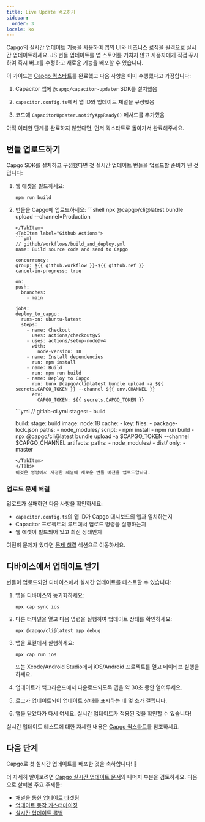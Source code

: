 ```yaml
---
title: Live Update 배포하기
sidebar:
  order: 3
locale: ko
---
```



Capgo의 실시간 업데이트 기능을 사용하여 앱의 UI와 비즈니스 로직을 원격으로 실시간 업데이트하세요. JS 번들 업데이트를 앱 스토어를 거치지 않고 사용자에게 직접 푸시하여 즉시 버그를 수정하고 새로운 기능을 배포할 수 있습니다.

이 가이드는 [Capgo 퀵스타트](/docs/getting-started/quickstart)를 완료했고 다음 사항을 이미 수행했다고 가정합니다:

<Steps>

1. Capacitor 앱에 `@capgo/capacitor-updater` SDK를 설치했음

2. `capacitor.config.ts`에서 앱 ID와 업데이트 채널을 구성했음

3. 코드에 `CapacitorUpdater.notifyAppReady()` 메서드를 추가했음

</Steps>

아직 이러한 단계를 완료하지 않았다면, 먼저 퀵스타트로 돌아가서 완료해주세요.

<LinkCard href="/docs/getting-started/add-an-app/" title="앱 추가하기" description="Capgo 계정에 앱을 추가하고 앱에 플러그인을 설치하세요" />

## 번들 업로드하기

Capgo SDK를 설치하고 구성했다면 첫 실시간 업데이트 번들을 업로드할 준비가 된 것입니다:

1. 웹 에셋을 빌드하세요:
   ```shell
   npm run build
   ```

2. 번들을 Capgo에 업로드하세요:
    <Tabs>
      <TabItem label="Console">
        ```shell
      npx @capgo/cli@latest bundle upload --channel=Production
      ```
      </TabItem>
      <TabItem label="Github Actions">
      ```yml
      // github/workflows/build_and_deploy.yml
    name: Build source code and send to Capgo

    concurrency:
      group: ${{ github.workflow }}-${{ github.ref }}
      cancel-in-progress: true

    on:
      push:
        branches:
          - main

    jobs:
      deploy_to_capgo:
        runs-on: ubuntu-latest
        steps:
          - name: Checkout
            uses: actions/checkout@v5
          - uses: actions/setup-node@v4
            with:
              node-version: 18
          - name: Install dependencies
            run: npm install
          - name: Build
            run: npm run build
          - name: Deploy to Capgo
            run: bunx @capgo/cli@latest bundle upload -a ${{ secrets.CAPGO_TOKEN }} --channel ${{ env.CHANNEL }}
            env:
              CAPGO_TOKEN: ${{ secrets.CAPGO_TOKEN }}
      ```
      </TabItem>
      <TabItem label="Gitlab">
      ```yml
      // gitlab-ci.yml
      stages:
        - build

      build:
        stage: build
        image: node:18
        cache:
          - key:
              files:
                - package-lock.json
            paths:
              - node_modules/
        script:
          - npm install
          - npm run build
          - npx @capgo/cli@latest bundle upload -a $CAPGO_TOKEN --channel $CAPGO_CHANNEL
        artifacts:
          paths:
            - node_modules/
            - dist/
        only:
          - master
      ```
      </TabItem>
    </Tabs>
   이것은 명령에서 지정한 채널에 새로운 번들 버전을 업로드합니다.

### 업로드 문제 해결

업로드가 실패하면 다음 사항을 확인하세요:
- `capacitor.config.ts`의 앱 ID가 Capgo 대시보드의 앱과 일치하는지
- Capacitor 프로젝트의 루트에서 업로드 명령을 실행하는지
- 웹 에셋이 빌드되어 있고 최신 상태인지

여전히 문제가 있다면 [문제 해결](/docs/getting-started/troubleshooting/) 섹션으로 이동하세요.

## 디바이스에서 업데이트 받기

번들이 업로드되면 디바이스에서 실시간 업데이트를 테스트할 수 있습니다:

1. 앱을 디바이스와 동기화하세요:
   ```shell
   npx cap sync ios
   ```

2. 다른 터미널을 열고 다음 명령을 실행하여 업데이트 상태를 확인하세요:
   ```shell
   npx @capgo/cli@latest app debug
   ```

3. 앱을 로컬에서 실행하세요:
   ```shell
   npx cap run ios
   ```
   또는 Xcode/Android Studio에서 iOS/Android 프로젝트를 열고 네이티브 실행을 하세요.

4. 업데이트가 백그라운드에서 다운로드되도록 앱을 약 30초 동안 열어두세요.

5. 로그가 업데이트되어 업데이트 상태를 표시하는 데 몇 초가 걸립니다.

6. 앱을 닫았다가 다시 여세요. 실시간 업데이트가 적용된 것을 확인할 수 있습니다!

실시간 업데이트 테스트에 대한 자세한 내용은 [Capgo 퀵스타트](/docs/getting-started/quickstart#receiving-a-live-update-on-a-device)를 참조하세요.

## 다음 단계

Capgo로 첫 실시간 업데이트를 배포한 것을 축하합니다! 🎉

더 자세히 알아보려면 [Capgo 실시간 업데이트 문서](/docs/live-updates)의 나머지 부분을 검토하세요. 다음으로 살펴볼 주요 주제들:
- [채널을 통한 업데이트 타겟팅](/docs/live-updates/channels)
- [업데이트 동작 커스터마이징](/docs/live-updates/update-behavior)
- [실시간 업데이트 롤백](/docs/live-updates/rollbacks)
